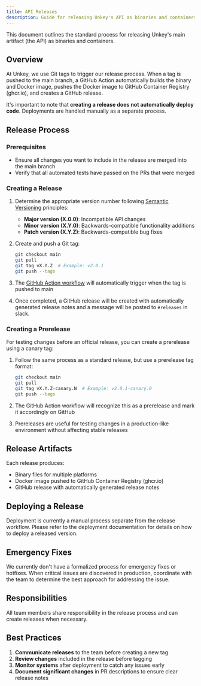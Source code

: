 ```yaml
---
title: API Releases
description: Guide for releasing Unkey's API as binaries and containers
---
```



This document outlines the standard process for releasing Unkey's main artifact (the API) as binaries and containers.

## Overview

At Unkey, we use Git tags to trigger our release process. When a tag is pushed to the main branch, a GitHub Action automatically builds the binary and Docker image, pushes the Docker image to GitHub Container Registry (ghcr.io), and creates a GitHub release.

It's important to note that **creating a release does not automatically deploy code**. Deployments are handled manually as a separate process.

## Release Process

### Prerequisites

- Ensure all changes you want to include in the release are merged into the main branch
- Verify that all automated tests have passed on the PRs that were merged

### Creating a Release

1. Determine the appropriate version number following [Semantic Versioning](https://semver.org/) principles:
   - **Major version (X.0.0)**: Incompatible API changes
   - **Minor version (X.Y.0)**: Backwards-compatible functionality additions
   - **Patch version (X.Y.Z)**: Backwards-compatible bug fixes

2. Create and push a Git tag:
   ```bash
   git checkout main
   git pull
   git tag vX.Y.Z  # Example: v2.0.1
   git push --tags
   ```

3. The [GitHub Action workflow](https://github.com/unkeyed/unkey/blob/main/.github/workflows/release.yaml) will automatically trigger when the tag is pushed to main

4. Once completed, a GitHub release will be created with automatically generated release notes and a message will be posted to `#releases` in slack.

### Creating a Prerelease

For testing changes before an official release, you can create a prerelease using a canary tag:

1. Follow the same process as a standard release, but use a prerelease tag format:
   ```bash
   git checkout main
   git pull
   git tag vX.Y.Z-canary.N  # Example: v2.0.1-canary.0
   git push --tags
   ```

2. The GitHub Action workflow will recognize this as a prerelease and mark it accordingly on GitHub

3. Prereleases are useful for testing changes in a production-like environment without affecting stable releases

## Release Artifacts

Each release produces:

- Binary files for multiple platforms
- Docker image pushed to GitHub Container Registry (ghcr.io)
- GitHub release with automatically generated release notes

## Deploying a Release

Deployment is currently a manual process separate from the release workflow. Please refer to the deployment documentation for details on how to deploy a released version.

## Emergency Fixes

We currently don't have a formalized process for emergency fixes or hotfixes. When critical issues are discovered in production, coordinate with the team to determine the best approach for addressing the issue.

## Responsibilities

All team members share responsibility in the release process and can create releases when necessary.

## Best Practices

1. **Communicate releases** to the team before creating a new tag
2. **Review changes** included in the release before tagging
3. **Monitor systems** after deployment to catch any issues early
4. **Document significant changes** in PR descriptions to ensure clear release notes
